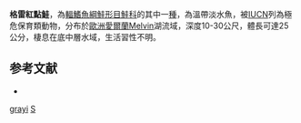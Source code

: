 {{NoteTA|G1=LS}}
{{Speciesbox
| name = 格雷紅點鮭
| image = 
| image_width = 250px
| status = CR
| status_system = IUCN3.1
| genus = Salvelinus
| species = grayi
| authority = [[Günther|Günther]], 1862
| synonyms = * ''Salmo grayi'', Günther, 1862
}}

'''格雷紅點鮭'''，為[[輻鰭魚綱|輻鰭魚綱]][[鮭形目|鮭形目]][[鮭科|鮭科]]的其中一[[種|種]]，為溫帶淡水魚，被[[IUCN|IUCN]]列為極危保育類動物，分布於[[歐洲|歐洲]][[愛爾蘭|愛爾蘭]]Melvin湖流域，深度10-30公尺，體長可達25公分，棲息在底中層水域，生活習性不明。

==参考文献==
*{{FishBase_species|genus=Salvelinus|species=grayi|year=2015|month=10}}
{{Taxonbar|from=Q6431271}}

[[Category:紅點鮭屬|grayi]]
[[Category:1862年描述的鱼类|S]]
